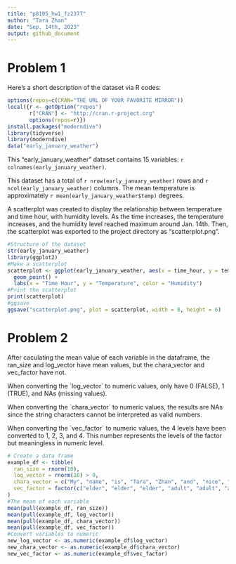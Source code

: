 ```yaml
---
title: "p8105_hw1_fz2377"
author: "Tara Zhan"
date: "Sep. 14th, 2023"
output: github_document
---
```


# Problem 1

Here's a short description of the dataset via R codes:

```r
options(repos=c(CRAN="THE URL OF YOUR FAVORITE MIRROR"))
local({r <- getOption("repos")
       r["CRAN"] <- "http://cran.r-project.org"
       options(repos=r)})
install.packages("moderndive")
library(tidyverse)
library(moderndive)
data("early_january_weather")
```

This "early_january_weather" dataset contains 15 variables: `r colnames(early_january_weather)`.

This dataset has a total of `r nrow(early_january_weather)` rows and `r ncol(early_january_weather)` columns. The mean temperature is approximately `r mean(early_january_weather$temp)` degrees.

A scatterplot was created to display the relationship between temperature and time hour, with humidity levels. As the time increases, the temperature increases, and the humidity level reached maximum around Jan. 14th. Then, the scatterplot was exported to the project directory as "scatterplot.png".

```r
#Structure of the dataset
str(early_january_weather)
library(ggplot2)
#Make a scatterplot
scatterplot <- ggplot(early_january_weather, aes(x = time_hour, y = temp, color = humid)) +
  geom_point() +
  labs(x = "Time Hour", y = "Temperature", color = "Humidity")
#Print the scatterplot
print(scatterplot)
#ggsave
ggsave("scatterplot.png", plot = scatterplot, width = 8, height = 6)
```

# Problem 2

After caculating the mean value of each variable in the dataframe, the ran_size and log_vector have mean values, but the chara_vector and vec_factor have not.

When converting the \`log_vector\` to numeric values, only have 0 (FALSE), 1 (TRUE), and NAs (missing values).

When converting the \`chara_vector\` to numeric values, the results are NAs since the string characters cannot be interpreted as valid numbers.

When converting the \`vec_factor\` to numeric values, the 4 levels have been converted to 1, 2, 3, and 4. This number represents the levels of the factor but meaningless in numeric level.

```r
# Create a data frame
example_df <- tibble(
  ran_size = rnorm(10),
  log_vector = rnorm(10) > 0,  
  chara_vector = c("My", "name", "is", "Tara", "Zhan", "and", "nice", "to", "meet", "you"),
  vec_factor = factor(c("elder", "elder", "elder", "adult", "adult", "adult", "adult", "children", "children", "children"))
)
#The mean of each variable
mean(pull(example_df, ran_size))
mean(pull(example_df, log_vector))       
mean(pull(example_df, chara_vector))  
mean(pull(example_df, vec_factor))        
#Convert variables to numeric
new_log_vector <- as.numeric(example_df$log_vector)
new_chara_vector <- as.numeric(example_df$chara_vector)
new_vec_factor <- as.numeric(example_df$vec_factor)
```
